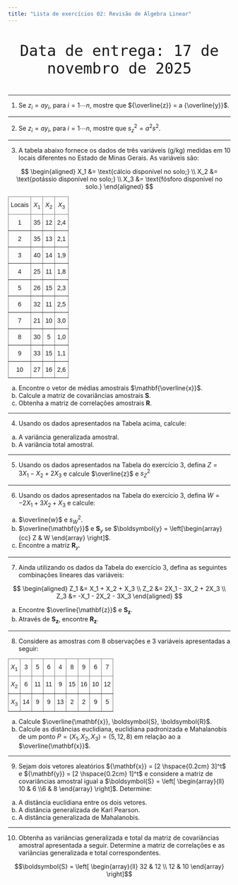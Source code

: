 ```yaml
---
title: "Lista de exercícios 02: Revisão de Álgebra Linear"
---
```


<p align="center" style="font-size: 40px"> 
`Data de entrega: 17 de novembro de 2025`
</p>


---

1)  Se $z_i = ay_i$, para $i = 1 \cdots n$, mostre que ${\overline{z}} =  a {\overline{y}}$.

---

2)  Se $z_i = ay_i$, para $i = 1 \cdots n$, mostre que $s^2_z = a^2s^2$.

---

3) A tabela abaixo fornece os dados de três variáveis (g/kg) medidas em 10 locais diferentes no Estado de Minas Gerais. As variáveis são:

$$
\begin{aligned}
X_1 &= \text{cálcio disponível no solo;} \\
X_2 &= \text{potássio disponível no solo;} \\
X_3 &= \text{fósforo disponível no solo.}
\end{aligned}
$$


<style type="text/css">
.tg  {border-collapse:collapse;border-spacing:0;margin:0px auto;}
.tg td{border-color:black;border-style:solid;border-width:1px;font-family:Arial, sans-serif;font-size:14px;
  overflow:hidden;padding:10px 5px;word-break:normal;}
.tg th{border-color:black;border-style:solid;border-width:1px;font-family:Arial, sans-serif;font-size:14px;
  font-weight:normal;overflow:hidden;padding:10px 5px;word-break:normal;}
.tg .tg-c3ow{border-color:inherit;text-align:center;vertical-align:top}
</style>
<table class="tg"><thead>
  <tr>
    <th class="tg-c3ow">Locais</th>
    <th class="tg-c3ow">$X_1$</th>
    <th class="tg-c3ow">$X_2$</th>
    <th class="tg-c3ow">$X_3$</th>
  </tr></thead>
<tbody>
  <tr>
    <td class="tg-c3ow">1</td>
    <td class="tg-c3ow">35</td>
    <td class="tg-c3ow">12</td>
    <td class="tg-c3ow">2,4</td>
  </tr>
  <tr>
    <td class="tg-c3ow">2</td>
    <td class="tg-c3ow">35</td>
    <td class="tg-c3ow">13</td>
    <td class="tg-c3ow">2,1</td>
  </tr>
  <tr>
    <td class="tg-c3ow">3</td>
    <td class="tg-c3ow">40</td>
    <td class="tg-c3ow">14</td>
    <td class="tg-c3ow">1,9</td>
  </tr>
  <tr>
    <td class="tg-c3ow">4</td>
    <td class="tg-c3ow">25</td>
    <td class="tg-c3ow">11</td>
    <td class="tg-c3ow">1,8</td>
  </tr>
  <tr>
    <td class="tg-c3ow">5</td>
    <td class="tg-c3ow">26</td>
    <td class="tg-c3ow">15</td>
    <td class="tg-c3ow">2,3</td>
  </tr>
  <tr>
    <td class="tg-c3ow">6</td>
    <td class="tg-c3ow">32</td>
    <td class="tg-c3ow">11</td>
    <td class="tg-c3ow">2,5</td>
  </tr>
  <tr>
    <td class="tg-c3ow">7</td>
    <td class="tg-c3ow">21</td>
    <td class="tg-c3ow">10</td>
    <td class="tg-c3ow">3,0</td>
  </tr>
  <tr>
    <td class="tg-c3ow">8</td>
    <td class="tg-c3ow">30</td>
    <td class="tg-c3ow">5</td>
    <td class="tg-c3ow">1,0</td>
  </tr>
  <tr>
    <td class="tg-c3ow">9</td>
    <td class="tg-c3ow">33</td>
    <td class="tg-c3ow">15</td>
    <td class="tg-c3ow">1,1</td>
  </tr>
  <tr>
    <td class="tg-c3ow">10</td>
    <td class="tg-c3ow">27</td>
    <td class="tg-c3ow">16</td>
    <td class="tg-c3ow">2,6</td>
  </tr>
</tbody></table>


a) Encontre o vetor de médias amostrais $\mathbf{\overline{x}}$.
b) Calcule a matriz de covariâncias amostrais $\boldsymbol{S}$.
c) Obtenha a matriz de correlações amostrais $\boldsymbol{R}$.

---

4) Usando os dados apresentados na Tabela acima, calcule:

a) A variância generalizada amostral.
b) A variância total amostral.


---

5) Usando os dados apresentados na Tabela do exercício 3, defina $Z = 3X_1 - X_2 + 2X_3$ e calcule $\overline{z}$ e $s^2_Z$

---

6) Usando os dados apresentados na Tabela do exercício 3, defina $W = -2X_1 + 3X_2 + X_3$ e calcule:

a) $\overline{w}$ e $s^2_W$.
b) $\overline{\mathbf{y}}$ e $\boldsymbol{S}_y$ se $\boldsymbol{y} = \left[\begin{array}{cc} Z & W \end{array} \right]$.
c) Encontre a matriz $\boldsymbol{R}_{y}$.

---

7) Ainda utilizando os dados da Tabela do exercício 3, defina as seguintes combinações lineares das variáveis:



$$
\begin{aligned}
Z_1 &= X_1 + X_2 + X_3 \\
Z_2 &= 2X_1 - 3X_2 + 2X_3 \\
Z_3 &= -X_1 - 2X_2 - 3X_3
\end{aligned}
$$

a) Encontre $\overline{\mathbf{z}}$ e $\boldsymbol{S_z}$.
b) Através de $\boldsymbol{S_z}$, encontre $\boldsymbol{R_z}$.


---


8) Considere as amostras com 8 observações e 3 variáveis apresentadas a seguir:

<style type="text/css">
.tg  {border-collapse:collapse;border-spacing:0;margin:0px auto;}
.tg td{border-color:black;border-style:solid;border-width:1px;font-family:Arial, sans-serif;font-size:14px;
  overflow:hidden;padding:10px 5px;word-break:normal;}
.tg th{border-color:black;border-style:solid;border-width:1px;font-family:Arial, sans-serif;font-size:14px;
  font-weight:normal;overflow:hidden;padding:10px 5px;word-break:normal;}
.tg .tg-c3ow{border-color:inherit;text-align:center;vertical-align:top}
</style>
<table class="tg"><thead>
  <tr>
    <th class="tg-c3ow">$X_1$</th>
    <th class="tg-c3ow">3</th>
    <th class="tg-c3ow">5</th>
    <th class="tg-c3ow">6</th>
    <th class="tg-c3ow">4</th>
    <th class="tg-c3ow">8</th>
    <th class="tg-c3ow">9</th>
    <th class="tg-c3ow">6</th>
    <th class="tg-c3ow">7</th>
  </tr></thead>
<tbody>
  <tr>
    <td class="tg-c3ow">$X_2$</td>
    <td class="tg-c3ow">6</td>
    <td class="tg-c3ow">11</td>
    <td class="tg-c3ow">11</td>
    <td class="tg-c3ow">9</td>
    <td class="tg-c3ow">15</td>
    <td class="tg-c3ow">16</td>
    <td class="tg-c3ow">10</td>
    <td class="tg-c3ow">12</td>
  </tr>
  <tr>
    <td class="tg-c3ow">$X_3$</td>
    <td class="tg-c3ow">14</td>
    <td class="tg-c3ow">9</td>
    <td class="tg-c3ow">9</td>
    <td class="tg-c3ow">13</td>
    <td class="tg-c3ow">2</td>
    <td class="tg-c3ow">2</td>
    <td class="tg-c3ow">9</td>
    <td class="tg-c3ow">5</td>
  </tr>
</tbody>
</table>


a) Calcule $\overline{\mathbf{x}}, \boldsymbol{S}, \boldsymbol{R}$.
b) Calcule as distâncias euclidiana, euclidiana padronizada e Mahalanobis de um ponto $P = (X_1, X_2, X_3) = (5, 12, 8)$ em relação ao a $\overline{\mathbf{x}}$.


---

9) Sejam dois vetores aleatórios ${\mathbf{x}} = [2 \hspace{0.2cm} 3]^t$ e  ${\mathbf{y}} = [2 \hspace{0.2cm} 1]^t$ e considere a matriz de covariâncias amostral igual a $\boldsymbol{S} = \left[ \begin{array}{ll} 10 & 6 \\6 & 8 \end{array} \right]$. Determine:


a) A distância euclidiana entre os dois vetores.
b) A distância generalizada de Karl Pearson.
c) A distância generalizada de Mahalanobis.

---

10) Obtenha as variâncias generalizada e total da matriz de covariâncias amostral apresentada a seguir. Determine a matriz de correlações e as variâncias generalizada e total correspondentes. 

$$\boldsymbol{S} = \left[ \begin{array}{ll} 32 & 12 \\ 12 & 10 \end{array} \right]$$
